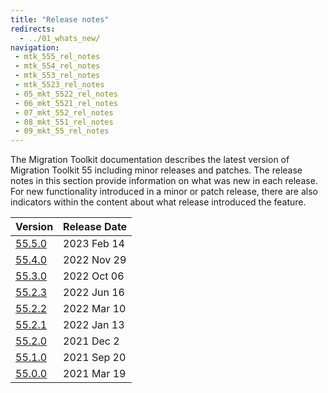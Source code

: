 ```yaml
---
title: "Release notes"
redirects:
  - ../01_whats_new/
navigation:
 - mtk_555_rel_notes
 - mtk_554_rel_notes
 - mtk_553_rel_notes
 - mtk_5523_rel_notes
 - 05_mkt_5522_rel_notes
 - 06_mkt_5521_rel_notes
 - 07_mkt_552_rel_notes
 - 08_mkt_551_rel_notes
 - 09_mkt_55_rel_notes
---
```


The Migration Toolkit documentation describes the latest version of Migration Toolkit 55 including minor releases and patches. The release notes in this section provide information on what was new in each release. For new functionality introduced in a minor or patch release, there are also indicators within the content about what release introduced the feature.

| Version | Release Date | 
| ------- | ------------ | 
| [55.5.0](mtk_555_rel_notes) | 2023 Feb 14   |
| [55.4.0](mtk_554_rel_notes) | 2022 Nov 29   |
| [55.3.0](mtk_553_rel_notes) | 2022 Oct 06   |
| [55.2.3](mtk_5523_rel_notes) | 2022 Jun 16   |
| [55.2.2](05_mkt_5522_rel_notes) | 2022 Mar 10   |
| [55.2.1](06_mkt_5521_rel_notes) | 2022 Jan 13   |
| [55.2.0](07_mkt_552_rel_notes) | 2021 Dec 2   |
| [55.1.0](08_mkt_551_rel_notes) | 2021 Sep 20   |
| [55.0.0](09_mkt_55_rel_notes) | 2021 Mar 19  |

